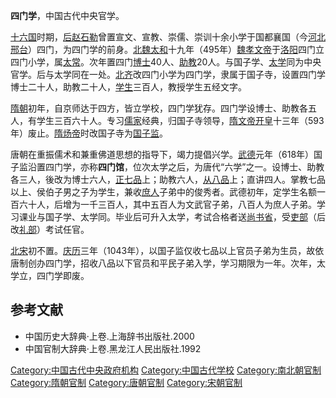 '''四门学'''，中国古代中央官学。

[[十六国|十六国]]时期，[[后赵|后赵]][[石勒|石勒]]曾置宣文、宣教、崇儒、崇训十余小学于国都襄国（今[[河北|河北]][[邢台|邢台]]）四门，为四门学的前身。[[北魏|北魏]][[太和|太和]]十九年（495年）[[魏孝文帝|魏孝文帝]]于[[洛阳|洛阳]]四门立四门小学，属[[太常|太常]]。次年置四门[[博士|博士]]40人、[[助教|助教]]20人。与国子学、[[太学|太学]]同为中央官学。后与太学同在一处。[[北齐|北齐]]改四门小学为四门学，隶属于国子寺，设置四门学博士二十人，助教二十人，[[学生|学生]]三百人，教授学生五经文字。

[[隋朝|隋朝]]初年，自京师达于四方，皆立学校，四门学犹存。四门学设博士、助教各五人，有学生三百六十人。专习[[儒家|儒家]]经典，归国子寺领导，[[隋文帝|隋文帝]][[开皇|开皇]]十三年（593年）废止。[[隋炀帝|隋炀帝]]时改国子寺为[[国子监|国子监]]。

唐朝在重振儒术和兼重佛道思想的指导下，竭力提倡兴学。[[武德|武德]]元年（618年）国子监沿置四门学，亦称'''四门馆'''，位次太学之后，为唐代“六学”之一。设博士、助教各三人，後改为博士六人，[[正七品|正七品]]上；助教六人，[[从八品|从八品]]上；直讲四人。掌教七品以上、侯伯子男之子为学生，兼收[[庶人|庶人]]子弟中的俊秀者。武德初年，定学生名额一百六十人，后增为一千三百人，其中五百人为文武官子弟，八百人为庶人子弟。学习课业与国子学、太学同。毕业后可升入太学，考试合格者送[[尚书省|尚书省]]，受[[吏部|吏部]]（后改[[礼部|礼部]]）考试任官。

[[北宋|北宋]]初不置。[[庆历|庆历]]三年（1043年），以国子监仅收七品以上官员子弟为生员，故依唐制创办四门学，招收八品以下官员和平民子弟入学，学习期限为一年。次年，太学立，四门学即废。

== 参考文献 ==
*中国历史大辞典·上卷.上海辞书出版社.2000
*中国官制大辞典·上卷.黑龙江人民出版社.1992
{{DEFAULTSORT:S}}
[[Category:中国古代中央政府机构|Category:中国古代中央政府机构]]
[[Category:中国古代学校|Category:中国古代学校]]
[[Category:南北朝官制|Category:南北朝官制]]
[[Category:隋朝官制|Category:隋朝官制]]
[[Category:唐朝官制|Category:唐朝官制]]
[[Category:宋朝官制|Category:宋朝官制]]
